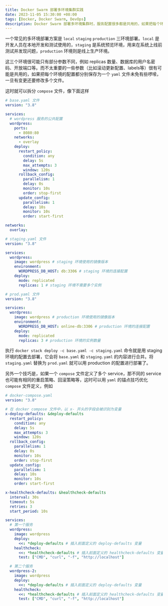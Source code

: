 ```yaml
---
title: Docker Swarm 部署多环境集群实践
date: 2023-11-05 15:30:00 +08:00
tags: [Docker, Docker Swarm, DevOps]
description: Docker Swarm 部署多环境集群时，服务配置很多都是共用的，如果把每个环境的配置都分别保存未免有些啰嗦，而且一旦有变更就需要修改多个文件，这时就可以对配置文件进行拆分。
---
```


一个常见的多环境部署方案是 `local` `staging` `production` 三环境部署。`local` 是开发人员在本地开发和测试使用的，`staging` 是系统预览环境，用来在系统上线前测试并发现问题，`production` 环境则是线上生产环境。

这三个环境很可能只有部分参数不同，例如 replicas 数量、数据库的用户名密码、开放端口等。而不太重要的一些参数（比如滚动更新配置、labels等）很有可能是共用的，如果把每个环境的配置都分别保存为一个 `yaml` 文件未免有些啰嗦，一旦有变更还要修改多个文件。

这时就可以拆分 `compose` 文件，像下面这样

```yaml
# base.yaml 文件
version: "3.8"

services:
  # wordpress 服务的公共配置
  wordpress:
    ports:
      - 8080:80
    networks:
      - overlay
    deploy:
      restart_policy:
        condition: any
        delay: 5s
        max_attempts: 3
        window: 120s
      rollback_config:
        parallelism: 1
        delay: 0s
        monitor: 10s
        order: stop-first
      update_config:
        parallelism: 1
        delay: 10s
        monitor: 10s
        order: start-first

networks:
  overlay:
```

```yaml
# staging.yaml 文件
version: "3.8"

services:
  wordpress:
    image: wordpress # staging 环境使用的镜像版本
    environment:
      WORDPRESS_DB_HOST: db:3306 # staging 环境的连接配置
    deploy:
      mode: replicated
      replicas: 1 # staging 环境不需要多个实例
```

```yaml
# prod.yaml 文件
version: "3.8"

services:
  wordpress:
    image: wordpress # production 环境使用的镜像版本
    environment:
      WORDPRESS_DB_HOST: online-db:3306 # production 环境的连接配置
    deploy:
      mode: replicated
      replicas: 3 # production 环境的实例数量
```

执行 `docker stack deploy -c base.yaml -c staging.yaml` 命令就是用 staging 环境的配置去部署，它会将 `base.yaml` 和 `staging.yaml` 的内容进行合并。将 `staging.yaml` 替换为 `prod.yaml` 就可以用 production 的配置进行部署了。

另外一个技巧是，如果一个 `compose` 文件定义了多个 service，那不同的 service 也可能有相同的重启策略、回滚策略等，这时可以用 `yaml` 的锚点技巧优化 `compose` 文件定义，例如

```yaml
# docker-compose.yaml
version: "3.8"

# 在 docker compose 文件中，以 x- 开头的字段会被识别为变量
x-deploy-defaults: &deploy-defaults
  restart_policy:
    condition: any
    delay: 5s
    max_attempts: 3
    window: 120s
  rollback_config:
    parallelism: 1
    delay: 0s
    monitor: 10s
    order: stop-first
  update_config:
    parallelism: 1
    delay: 10s
    monitor: 10s
    order: start-first

x-healthcheck-defaults: &healthcheck-defaults
  interval: 30s
  timeout: 5s
  retries: 3
  start_period: 10s

services:
  # 第一个服务
  wordpress:
    image: wordpress
    deploy:
      <<: *deploy-defaults # 插入前面定义的 deploy-defaults 变量
    healthcheck:
      <<: *healthcheck-defaults # 插入前面定义的 healthcheck-defaults 变量
      test: ["CMD", "curl", "-f", "http://localhost"]

  # 第二个服务
  wordpress-2:
    image: wordpress
    deploy:
      <<: *deploy-defaults # 插入前面定义的 deploy-defaults 变量
    healthcheck:
      <<: *healthcheck-defaults # 插入前面定义的 healthcheck-defaults 变量
      test: ["CMD", "curl", "-f", "http://localhost"]
```
